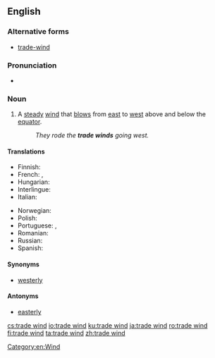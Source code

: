 ==English==

===Alternative forms===
* [[trade-wind]]

===Pronunciation===
* {{IPA|/ˈtreɪdˑwɪnd/|lang=en}}

===Noun===
{{en-noun|head=[[trade]] [[wind]]}}

# A [[steady]] [[wind]] that [[blow]]s from [[east]] to [[west]] above and below the [[equator]].
#: ''They rode the '''trade winds''' going west.''

====Translations====
{{trans-top|steady wind}}
* Finnish: {{t+|fi|pasaatituuli}}
* French: {{t+|fr|alizé|m}}, {{t|fr|vent alizé|m}}
* Hungarian: {{t|hu|passzátszél}}
* Interlingue: {{t|ie|alisé}}
* Italian: {{t|it|aliseo|m}}
{{trans-mid}}
* Norwegian: {{t|no|passatvind|m}}
* Polish: {{t+|pl|pasat|m-in}}
* Portuguese: {{t|pt|alisados|m-p}}, {{t|pt|aliseus|m-p}}
* Romanian: {{t+|ro|alizeu|n}}
* Russian: {{t+|ru|пасса́т|m}}
* Spanish: {{t|es|vientos alisios|m-p}}
{{trans-bottom}}

====Synonyms====
* [[westerly]]

====Antonyms====
* [[easterly]]

[[Category:en:Wind]]

[[cs:trade wind]]
[[io:trade wind]]
[[ku:trade wind]]
[[ja:trade wind]]
[[ro:trade wind]]
[[fi:trade wind]]
[[ta:trade wind]]
[[zh:trade wind]]